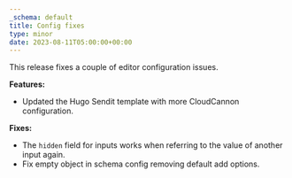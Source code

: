 ```yaml
---
_schema: default
title: Config fixes
type: minor
date: 2023-08-11T05:00:00+00:00
---
```

This release fixes a couple of editor configuration issues.​

**Features:**

* Updated the Hugo Sendit template with more CloudCannon configuration.

**Fixes:**

* The `hidden` field for inputs works when referring to the value of another input again.
* Fix empty object in schema config removing default add options.